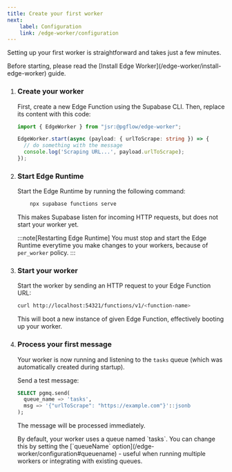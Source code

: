 ```yaml
---
title: Create your first worker
next:
    label: Configuration
    link: /edge-worker/configuration
---
```



Setting up your first worker is straightforward and takes just a few minutes.

<NotProductionReady />

<Aside type="caution" title="Requirements">
Before starting, please read the [Install Edge Worker](/edge-worker/install-edge-worker) guide.
</Aside>

<Steps>


1. ### Create your worker

    First, create a new Edge Function using the Supabase CLI. Then, replace its content with this code:

    ```typescript
    import { EdgeWorker } from "jsr:@pgflow/edge-worker";

    EdgeWorker.start(async (payload: { urlToScrape: string }) => {
      // do something with the message
      console.log('Scraping URL...', payload.urlToScrape);
    });
    ```

1. ### Start Edge Runtime

    Start the Edge Runtime by running the following command:

    ```bash frame="none"
		npx supabase functions serve
    ```

    This makes Supabase listen for incoming HTTP requests, but does not start
    your worker yet.

    :::note[Restarting Edge Runtime]
    You must stop and start the Edge Runtime everytime you make changes 
    to your workers, because of `per_worker` policy.
    :::

1. ### Start your worker

    Start the worker by sending an HTTP request to your Edge Function URL:

    ```bash frame="none"
    curl http://localhost:54321/functions/v1/<function-name>
    ```

    This will boot a new instance of given Edge Function, effectively booting
    up your worker.

4. ### Process your first message

    Your worker is now running and listening to the `tasks` queue (which was automatically created during startup).

    Send a test message:

    ```sql frame="none"
    SELECT pgmq.send(
      queue_name => 'tasks',
      msg => '{"urlToScrape": "https://example.com"}'::jsonb
    );
    ```

    The message will be processed immediately.

    <Aside title="Queue Name">
      By default, your worker uses a queue named `tasks`. You can change this by setting the [`queueName` option](/edge-worker/configuration#queuename) - useful when running multiple workers or integrating with existing queues.
    </Aside>

</Steps>
